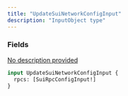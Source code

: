 ```yaml
---
title: "UpdateSuiNetworkConfigInput"
description: "InputObject type"
---
```


### Fields

<a href="/api-reference/types/suirpcconfiginput">
  <ResponseField name="rpcs" type="[SuiRpcConfigInput!]">
    No description provided
  </ResponseField>
</a>


```graphql UpdateSuiNetworkConfigInput
input UpdateSuiNetworkConfigInput {
  rpcs: [SuiRpcConfigInput!]
}
```
